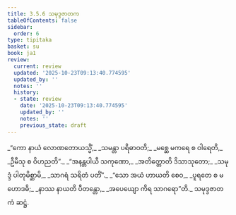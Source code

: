 ```yaml
---
title: 3.5.6 သမုဒ္ဒဇာတက
tableOfContents: false
sidebar:
  order: 6
type: tipitaka
basket: su
book: ja1
review:
  current: review
  updated: '2025-10-23T09:13:40.774595'
  updated_by: ''
  notes: ''
  history:
  - state: review
    date: '2025-10-23T09:13:40.774595'
    updated_by: ''
    notes: ''
    previous_state: draft
---
```



<ReviewStatus review={frontmatter.review} showDetails={true} />

<HypothesisAnnotation frontmatter={frontmatter} />

<DynamicBreadcrumb />

<Division number="136" book="ja1" e="ch" v="22" p="90">

<Paragraph number="858" type="verses" book="ja1">
_“ကော နာယံ လောဏတောယသ္မိံ,_  
_သမန္တာ ပရိဓာဝတိ;_  
_မစ္ဆေ မကရေ စ ဝါရေတိ,_  
_ဦမီသု စ ဝိဟညတိ”._  

</Paragraph>

</Division>
<Division number="137" book="ja1" e="ch" v="22" p="90">

<Paragraph number="859" type="verses" book="ja1">
_“အနန္တပါယီ သကုဏော,_  
_အတိတ္တောတိ ဒိသာသုတော;_  
_သမုဒ္ဒံ ပါတုမိစ္ဆာမိ,_  
_သာဂရံ သရိတံ ပတိံ”._  

</Paragraph>

</Division>
<Division number="138" book="ja1" e="ch" v="22" p="90">

<Paragraph number="860" type="verses" book="ja1">
_“သော အယံ ဟာယတိ စေဝ,_  
_ပူရတေ စ မဟောဒဓိ;_  
_နာဿ နာယတိ ပီတန္တော,_  
_အပေယျော ကိရ သာဂရော”တိ._  


</Paragraph>
</Division>

<Paragraph number="861" type="center" book="ja1">
သမုဒ္ဒဇာတကံ ဆဋ္ဌံ.
</Paragraph>